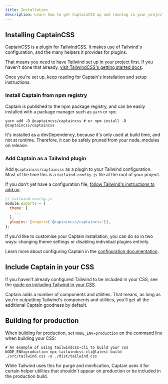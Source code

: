 ```yaml
---
title: Installation
description: Learn how to get CaptainCSS up and running in your project.
---
```





## Installing CaptainCSS

CaptainCSS is a plugin for [TailwindCSS](https://tailwindcss.com/). It makes use of Tailwind's configuration, and the many helpers it provides for plugins.

That means you need to have Tailwind set up in your project first. If you haven't done that already, [visit TailwindCSS's getting started docs](https://tailwindcss.com/docs/installation).

Once you're set up, keep reading for Captain's installation and setup instructions.

### Install Captain from npm registry

Captain is published to the npm package registry, and can be easily installed with a package manager such as `yarn` or `npm`:

```shell
yarn add -D @captaincss/captaincss # or npm install -D @captaincss/captaincss
```

It's installed as a devDependency, because it's only used at build time, and not at runtime. Therefore, it can be safely pruned from your node_modules on release.

### Add Captain as a Tailwind plugin

Add `@captaincss/captaincss` as a plugin to your Tailwind configuration. Most of the time this is a `tailwind.config.js` file at the root of your project.

If you don't yet have a configuration file, [follow Tailwind's instructions to add on](https://tailwindcss.com/docs/installation#create-your-configuration-file).

```js
// tailwind.config.js
module.exports = {
  theme: {
    ...
  },
  plugins: [require('@captaincss/captaincss')],
};
```

If you'd like to customise your Captain installation, you can do so in two ways: changing theme settings or disabling individual plugins entirely.

Learn more about configuring Captain in the [configuration documentation](/docs/configuration).

## Include Captain in your CSS

If you haven't already configured Tailwind to be included in your CSS, see the [guide on including Tailwind in your CSS](https://tailwindcss.com/docs/installation#include-tailwind-in-your-css).

Captain adds a number of components and utilities. That means, as long as you're outputting Tailwind's components and utilities, you'll get all the additional Captain goodness by default.

## Building for production

When building for production, set `NODE_ENV=production` on the command line when building your CSS:

```shell
# An example of using tailwindcss-cli to build your css
NODE_ENV=production npx tailwindcss-cli@latest build ./src/tailwind.css -o ./dist/tailwind.css
```

While Tailwind uses this for purge and minification, Captain uses it for certain helper utilities that shouldn't appear on production or be included in the production build.
